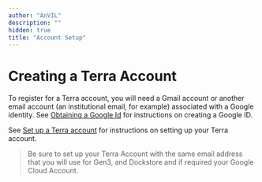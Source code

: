 ```yaml
---
author: "AnVIL"
description: ""
hidden: true
title: "Account Setup"
---
```


# Creating a Terra Account

To register for a Terra account, you will need a Gmail account or another email account (an institutional email, for example) associated with a Google identity. See [Obtaining a Google Id](/learn/account-setup/obtaining-a-google-id) for instructions on creating a Google ID.

See [Set up a Terra account](https://support.terra.bio/hc/en-us/articles/360028235911-How-to-register-for-a-Terra-account) for instructions on setting up your Terra account.

> Be sure to set up your Terra Account with the same email address that you will use for Gen3, and Dockstore and if required your Google Cloud Account.
